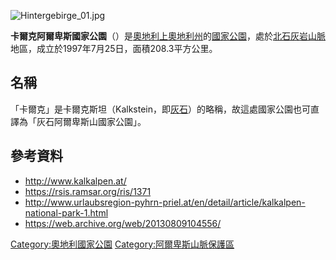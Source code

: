 [[Image:Hintergebirge_01.jpg|right]]
{{coord|47|47|24|N|14|22|25|E|region:AT-4|format=dms|display=title}}

'''卡爾克阿爾卑斯國家公園'''（{{lang-de|Nationalpark Kalkalpen}}）是[[奧地利|奧地利]][[上奧地利州|上奧地利州]]的[[國家公園|國家公園]]，處於[[北石灰岩山脈|北石灰岩山脈]]地區，成立於1997年7月25日，面積208.3平方公里。

== 名稱 ==
「卡爾克」是卡爾克斯坦（Kalkstein，即[[石灰岩|灰石]]）的略稱，故這處國家公園也可直譯為「灰石阿爾卑斯山國家公園」。

== 參考資料 ==
* http://www.kalkalpen.at/ {{Wayback|url=http://www.kalkalpen.at/ |date=20081219050608 }}
* https://rsis.ramsar.org/ris/1371 {{Wayback|url=https://rsis.ramsar.org/ris/1371 |date=20201107071629 }}
* http://www.urlaubsregion-pyhrn-priel.at/en/detail/article/kalkalpen-national-park-1.html {{Wayback|url=http://www.urlaubsregion-pyhrn-priel.at/en/detail/article/kalkalpen-national-park-1.html |date=20130809104556 }}
* https://web.archive.org/web/20130809104556/

{{Austria-geo-stub}}

[[Category:奧地利國家公園|Category:奧地利國家公園]]
[[Category:阿爾卑斯山脈保護區|Category:阿爾卑斯山脈保護區]]